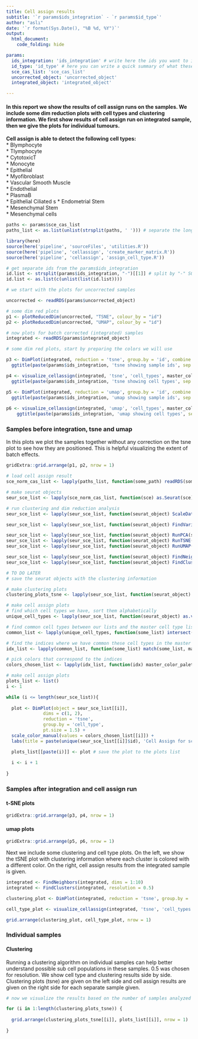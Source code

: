 ```yaml
---
title: Cell assign results 
subtitle: '`r params$ids_integration` - `r params$id_type`'
author: "aslı"
date: '`r format(Sys.Date(), "%B %d, %Y")`'
output: 
  html_document:
    code_folding: hide

params:
  ids_integration: 'ids_integration' # write here the ids you want to integrate, separate by '-'
  id_type: 'id_type' # here you can write a quick summary of what these ids_integration are, like tissue types etc. 
  sce_cas_list: 'sce_cas_list'
  uncorrected_object: 'uncorrected_object'
  integrated_object: 'integrated_object'

---
```


#### In this report we show the results of cell assign runs on the samples. We include some dim reduction plots with cell types and clustering information. We first show results of cell assign run on integrated sample, then we give the plots for individual tumours.   

**Cell assign is able to detect the following cell types:**  
* Blymphocyte  
* Tlymphocyte  
* CytotoxicT  
* Monocyte  
* Epithelial  
* Myofibroblast  
* Vascular Smooth Muscle  
* Endothelial  
* PlasmaB  
* Epithelial Ciliated  s
* Endometrial Stem  
* Mesenchymal Stem  
* Mesenchymal cells  

```r

paths <- params$sce_cas_list
paths_list <- as.list(unlist(strsplit(paths, ' '))) # separate the long string into individual paths 

library(here)
source(here('pipeline', 'sourceFiles', 'utilities.R'))
source(here('pipeline', 'cellassign', 'create_marker_matrix.R'))
source(here('pipeline', 'cellassign', 'assign_cell_type.R'))
```

```r

# get separate ids from the params$ids_integration
id.list <- strsplit(params$ids_integration, "-")[[1]] # split by "-" SO ID must NOT CONTAIN "-"
id.list <- as.list(c(unlist(list(id.list))))

```


```r
# we start with the plots for uncorrected samples  

uncorrected <- readRDS(params$uncorrected_object)

# some dim red plots 
p1 <- plotReducedDim(uncorrected, "TSNE", colour_by = "id") 
p2 <- plotReducedDim(uncorrected, "UMAP", colour_by = "id") 

```

```r
# now plots for batch corrected (integrated) samples 
integrated <- readRDS(params$integrated_object)

# some dim red plots, start by preparing the colors we will use 

p3 <- DimPlot(integrated, reduction = 'tsne', group.by = 'id', combine = TRUE) + 
  ggtitle(paste(params$ids_integration, 'tsne showing sample ids', sep = '/'))

p4 <- visualize_cellassign(integrated, 'tsne', 'cell_types', master_color_palette, master_cell_types) + 
  ggtitle(paste(params$ids_integration, 'tsne showing cell types', sep = '/'))

p5 <- DimPlot(integrated, reduction = 'umap', group.by = 'id', combine = TRUE) + 
  ggtitle(paste(params$ids_integration, 'umap showing sample ids', sep = '/'))
          
p6 <- visualize_cellassign(integrated, 'umap', 'cell_types', master_color_palette, master_cell_types) + 
    ggtitle(paste(params$ids_integration, 'umap showing cell types', sep = '/'))


```

### Samples **before** integration, tsne and umap  
In this plots we plot the samples together without any correction on the tsne plot to see how they are positioned. This is helpful visualizing the extent of batch effects.   
```r

gridExtra::grid.arrange(p1, p2, nrow = 1)

```

```r

# load cell assign result
sce_norm_cas_list <- lapply(paths_list, function(some_path) readRDS(some_path))

# make seurat objects 
seur_sce_list <- lapply(sce_norm_cas_list, function(sce) as.Seurat(sce)) # make a seurat object 

# run clustering and dim reduction analysis
seur_sce_list <- lapply(seur_sce_list, function(seurat_object) ScaleData(seurat_object))

seur_sce_list <- lapply(seur_sce_list, function(seurat_object) FindVariableFeatures(seurat_object)) 

seur_sce_list <- lapply(seur_sce_list, function(seurat_object) RunPCA(seurat_object, verbose = FALSE))
seur_sce_list <- lapply(seur_sce_list, function(seurat_object) RunTSNE(seurat_object, dims = 1:30, check_duplicates = FALSE))
seur_sce_list <- lapply(seur_sce_list, function(seurat_object) RunUMAP(seurat_object, dims = 1:30))

seur_sce_list <- lapply(seur_sce_list, function(seurat_object) FindNeighbors(seurat_object, dims = 1:10))
seur_sce_list <- lapply(seur_sce_list, function(seurat_object) FindClusters(seurat_object, resolution = 0.5))

# TO DO LATER 
# save the seurat objects with the clustering information

# make clustering plots
clustering_plots_tsne <- lapply(seur_sce_list, function(seurat_object) DimPlot(seurat_object, reduction = "tsne") + ggtitle(paste(unique(seurat_object$id), 'clusters', sep = ' - ')))

# make cell assign plots
# find which cell types we have, sort them alphabetically 
unique_cell_types <- lapply(seur_sce_list, function(seurat_object) as.vector(sort(unique(seurat_object$cell_type))))

# find common cell types between our lists and the master cell type list 
common_list <- lapply(unique_cell_types, function(some_list) intersect(some_list, master_cell_types))

# find the indices where we have common these cell types in the master cell type list 
idx_list <- lapply(common_list, function(some_list) match(some_list, master_cell_types))

# pick colors that correspond to the indices
colors_chosen_list <- lapply(idx_list, function(idx) master_color_palette[idx]) 

# make cell assign plots
plots_list <- list()
i <- 1 

while (i <= length(seur_sce_list)){
  
  plot <- DimPlot(object = seur_sce_list[[i]],
              dims = c(1, 2),
              reduction = 'tsne',
              group.by = 'cell_type',
              pt.size = 1.5) +
  scale_color_manual(values = colors_chosen_list[[i]]) +
  labs(title = paste(unique(seur_sce_list[[i]]$id), 'Cell Assign for scRNAseq Cells', sep = '-'))

  plots_list[[paste(i)]] <- plot # save the plot to the plots list
  
  i <- i + 1
  
}

```

### Samples **after** integration and cell assign run  
#### t-SNE plots  
```r

gridExtra::grid.arrange(p3, p4, nrow = 1)

```

#### umap plots  
```r

gridExtra::grid.arrange(p5, p6, nrow = 1)

```

Next we include some clustering and cell type plots. On the left, we show the tSNE plot with clustering information where each cluster is colored with a different color. On the right, cell assign results from the integrated sample is given.

```r

integrated <- FindNeighbors(integrated, dims = 1:10)
integrated <- FindClusters(integrated, resolution = 0.5)

clustering_plot <- DimPlot(integrated, reduction = 'tsne', group.by = 'seurat_clusters', combine = TRUE) + ggtitle(paste(params$ids_integration, 'clustering', sep = ' / '))

cell_type_plot <- visualize_cellassign(integrated, 'tsne', 'cell_types', master_color_palette, master_cell_types) + ggtitle(paste(params$ids_integration, 'cell types', sep = ' / '))


```

```r

grid.arrange(clustering_plot, cell_type_plot, nrow = 1)

```

### Individual samples  

#### Clustering  
Running a clustering algorithm on individual samples can help better understand possible sub cell populations in these samples. 0.5 was chosen for resolution. We show cell type and clustering results side by side. Clustering plots (tsne) are given on the left side and cell assign results are given on the right side for each separate sample given.  

```r

# now we visualize the results based on the number of samples analyzed

for (i in 1:length(clustering_plots_tsne)) {
  
  grid.arrange(clustering_plots_tsne[[i]], plots_list[[i]], nrow = 1)
  
}

```
